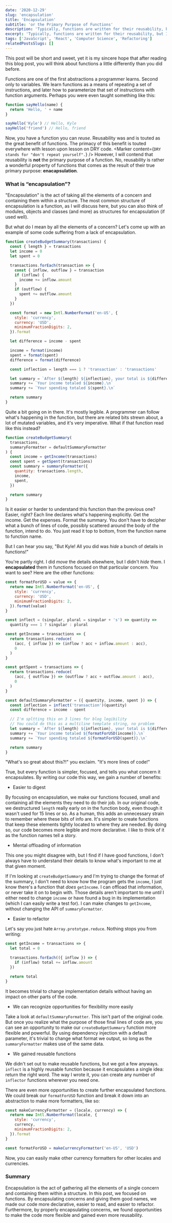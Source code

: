 ```yaml
---
date: '2020-12-29'
slug: 'encapsulation'
title: 'Encapsulation'
subtitle: 'or the Primary Purpose of Functions'
description: 'Typically, functions are written for their reusability, but I want to convince you that the reason to reach for a function is to encapsulate a concern.'
excerpt: 'Typically, functions are written for their reusability, but I want to convince you that the reason to reach for a function is to encapsulate a concern.'
tags: ['JavaScript', 'React', 'Computer Science', 'Refactoring']
relatedPostsSlugs: []
---
```


This post will be short and sweet, yet it is my sincere hope that after reading this blog post, you will think about functions a little differently than you did before.

Functions are one of the first abstractions a programmer learns. Second only to variables. We learn functions as a means of repeating a set of instructions, and later how to parameterize that set of instructions with function arguments. Perhaps you were even taught something like this:

```javascript
function sayHello(name) {
  return 'Hello, ' + name
}

sayHello('Kyle') // Hello, Kyle
sayHello('friend') // Hello, friend
```

Now, you have a function you can _reuse_. Reusability was and is touted as the great benefit of functions. The primacy of this benefit is touted everywhere with lesson upon lesson on DRY code. <Marker content={`DRY stands for "don't repeat yourself".`} /> However, I will contend that reusability is **not** the primary purpose of a function. No, reusability is rather a wonderful property of functions that comes as the result of their true primary purpose: **enacapsulation**.

### What is &ldquo;encapsulation&rdquo;?

"Encapsulation" is the act of taking all the elements of a concern and containing them within a structure. The most common structure of encapsulation is a function, as I will discuss here, but you can also think of modules, objects and classes (and more) as structures for encapsulation (if used well).

But what do I mean by all the elements of a concern? Let's come up with an example of some code suffering from a lack of encapsulation.

```javascript
function createBudgetSummary(transactions) {
  const { length } = transactions
  let income = 0
  let spent = 0

  transactions.forEach(transaction => {
    const { inflow, outflow } = transaction
    if (inflow) {
      income += inflow.amount
    }
    if (outflow) {
      spent += outflow.amount
    }
  })

  const format = new Intl.NumberFormat('en-US', {
    style: 'currency',
    currency: 'USD',
    minimumFractionDigits: 2,
  }).format

  let difference = income - spent

  income = format(income)
  spent = format(spent)
  difference = format(difference)

  const inflection = length === 1 ? 'transaction' : 'transactions'

  let summary = `After ${length} ${inflection}, your total is ${difference}\n`
  summary += `Your income totaled ${income}.\n`
  summary += `Your spending totaled ${spent}.\n`

  return summary
}
```

Quite a bit going on in there. It's mostly legible. A programmer can follow what's happening in the function, but there are related bits strewn about, a lot of mutated variables, and it's very imperative. What if that function read like this instead?

```javascript
function createBudgetSummary(
  transactions,
  summaryFormatter = defaultSummaryFormatter
) {
  const income = getIncome(transactions)
  const spent = getSpent(transactions)
  const summary = summaryFormatter({
    quantity: transactions.length,
    income,
    spent,
  })

  return summary
}
```

Is it easier or harder to understand this function than the previous one? Easier, right? Each line declares what's happening explicitly. Get the income. Get the expenses. Format the summary. You don't have to decipher what a bunch of lines of code, possibly scattered around the body of the function, intend to do. You just read it top to bottom, from the function name to function name.

But I can hear you say, "But Kyle! All you did was _hide_ a bunch of details in functions!"

You're partly right. I did _move_ the details elsewhere, but I didn't _hide_ them. I **encapsulated** them in functions focused on that particular concern. You want to see? Here are the other functions:

```javascript
const formatForUSD = value => {
  return new Intl.NumberFormat('en-US', {
    style: 'currency',
    currency: 'USD',
    minimumFractionDigits: 2,
  }).format(value)
}

const inflect = (singular, plural = singular + 's') => quantity =>
  quantity === 1 ? singular : plural

const getIncome = transactions => {
  return transactions.reduce(
    (acc, { inflow }) => (inflow ? acc + inflow.amount : acc),
    0
  )
}

const getSpent = transactions => {
  return transactions.reduce(
    (acc, { outflow }) => (outflow ? acc + outflow.amount : acc),
    0
  )
}

const defaultSummaryFormatter = ({ quantity, income, spent }) => {
  const inflection = inflect('transaction')(quantity)
  const difference = income - spent

  // I'm spltting this on 3 lines for blog legibility
  // You could do this as a multiline template string, no problem
  let summary = `After ${length} ${inflection}, your total is ${difference}\n`
  summary += `Your income totaled ${formatForUSD(income)}.\n`
  summary += `Your spending totaled ${formatForUSD(spent)}.\n`

  return summary
}
```

"What's so great about this?!" you exclaim. "It's more lines of code!"

True, but every function is simpler, focused, and tells you what concern it encapsulates. By writing our code this way, we gain a number of benefits:

- Easier to digest

By focusing on encapsulation, we make our functions focused, small and containing all the elements they need to do their job. In our original code, we destructured `length` really early on in the function body, even though it wasn't used for 15 lines or so. As a human, this adds an unnecessary strain to remember where these bits of info are. It's simpler to create functions that keep these elements tightly located to where they are needed. By doing so, our code becomes more legible and more declarative. I like to think of it as the function names tell a story.

- Mental offloading of information

This one you might disagree with, but I find if I have good functions, I don't always have to understand their details to know what's important to me at that given moment.

If I'm looking at `createBudgetSummary` and I'm trying to change the format of the summary, I don't need to know how the program gets the `income`, I just know there's a function that _does_ `getIncome`. I can offload that information, or never take it on to begin with. Those details aren't important to me _until_ I either need to change `income` or have found a bug in its implementation (which I can easily write a test for). I can make changes to `getIncome`, without changing the API of `summaryFormatter`.

- Easier to refactor

Let's say you just hate `Array.prototype.reduce`. <Marker content="There's a whole cult of <code>reduce</code> haters on Twitter. I don't blame them, but I do like to poke and prod them a bit. 😁" /> Nothing stops you from writing:

```javascript
const getIncome = transactions => {
  let total = 0

  transactions.forEach(({ inflow }) => {
    if (inflow) total += inflow.amount
  })

  return total
}
```

It becomes trivial to change implementation details without having an impact on other parts of the code.

- We can recognize opportunities for flexibility more easily

Take a look at `defaultSummaryFormatter`. This isn't part of the original code. But once you realize what the purpose of those final lines of code are, you can see an opportunity to make our `createBudgetSummary` function more flexible and powerful. By using dependency injection with a default parameter, it's trivial to change what format we output, so long as the `summaryFormatter` makes use of the same data.

- We gained reusable functions

We didn't set out to make reusable functions, but we got a few anyways. `inflect` is a highly reusable function because it encapsulates a single idea: return the right word. The way I wrote it, you can create any number of `inflector` functions wherever you need one.

There are even more opportunities to create further encapsulated functions. We could break our `formatForUSD` function and break it down into an abstraction to make more formatters, like so:

```javascript
const makeCurrencyFormatter = (locale, currency) => {
  return new Intl.NumberFormat(locale, {
    style: 'currency',
    currency,
    minimumFractionDigits: 2,
  }).format
}

const formatForUSD = makeCurrencyFormatter('en-US', 'USD')
```

Now, you can easily make other currency formatters for other locales and currencies.

### Summary

Encapsulation is the act of gathering all the elements of a single concern and containing them within a structure. In this post, we focused on functions. By encapsulating concerns and giving them good names, we made our code more declarative, easier to read, and easier to refactor. Furthermore, by properly encapsulating concerns, we found opportunities to make the code more flexible and gained even more reusability.
